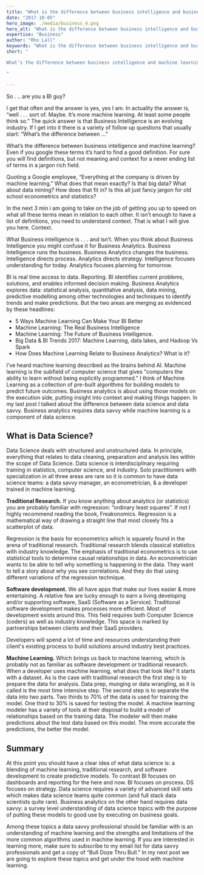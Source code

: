 ```yaml
---
title: "What is the difference between business intelligence and business analytics?"
date: "2017-10-05"
hero_image: ./media/business_4.png
hero_alt: "What is the difference between business intelligence and business analytics?"
expertise: "Business"
author: "Rho Lall"
keywords: "What is the difference between business intelligence and business analytics, business intelligence reporting, data driven decision making, data driven decisions, using data to make decisions"
short: "

What’s the difference between business intelligence and machine learning? Even if you google these terms it’s hard to find a good definition. 

"

---
```

So . .. are you a BI guy?

I get that often and the answer is yes, yes I am. In actuality the answer is, “well . . . sort of. Maybe. It’s more machine learning. At least some people think so.” The quick answer is that Business Intelligence is an evolving industry. If I get into it there is a variety of follow up questions that usually start: “What’s the difference between …”

What’s the difference between business intelligence and machine learning? Even if you google these terms it’s hard to find a good definition. For sure you will find definitions, but not meaning and context for a never ending list of terms in a jargon rich field.

Quoting a Google employee, “Everything at the company is driven by machine learning.” What does that mean exactly? Is that big data? What about data mining? How does that fit in? Is this all just fancy jargon for old school econometrics and statistics?

In the next 3 min i am going to take on the job of getting you up to speed on what all these terms mean in relation to each other. It isn’t enough to have a list of definitions, you need to understand context. That is what I will give you here. Context.

What Business intelligence is . . . and isn’t.
When you think about Business Intelligence you might confuse it for Business Analytics. Business Intelligence runs the business. Business Analytics changes the business. Intelligence directs process. Analytics directs strategy. Intelligence focuses understanding for today. Analytics focuses planning for tomorrow.

BI is real time access to data. Reporting. BI identifies current problems, solutions, and enables informed decision making. Business Analytics explores data: statistical analysis, quantitative analysis, data mining, predictive modelling among other technologies and techniques to identify trends and make predictions. But the two areas are merging as evidenced by these headlines:

- 5 Ways Machine Learning Can Make Your BI Better
- Machine Learning: The Real Business Intelligence
- Machine Learning: The Future of Business Intelligence.
- Big Data & BI Trends 2017: Machine Learning, data lakes, and Hadoop Vs Spark
- How Does  Machine Learning Relate to Business Analytics? What is it?

I’ve heard machine learning described as the brains behind AI. Machine learning is the subfield of computer science that gives "computers the ability to learn without being explicitly programmed." I think of Machine Learning as a collection of pre-built algorithms for building models to predict future outcomes. Business analytics is about using those models on the execution side, putting insight into context and making things happen. In my last post I talked about the difference between data science and data savvy. Business analytics requires data savvy while machine learning is a component of data science.

## What is Data Science?

Data Science deals with structured and unstructured data. In principle, everything that relates to data cleaning, preparation and analysis lies within the scope of Data Science. Data science is interdisciplinary requiring training in statistics, computer science, and industry. Solo practitioners with specialization in all three areas are rare so it is common to have data science teams: a data savvy manager, an econometrician, & a developer trained in machine learning.

**Traditional Research.** If you know anything about analytics (or statistics) you are probably familiar with regression: “ordinary least squares”. If not I highly recommend reading the book, Freakonomics. Regression is a mathematical way of drawing a straight line that most closely fits a scatterplot of data.

Regression is the basis for econometrics which is squarely found in the arena of traditional research. Traditional research blends classical statistics with industry knowledge. The emphasis of traditional econometrics is to use statistical tools to determine causal relationships in data. An econometrician wants to be able to tell why something is happening in the data. They want to tell a story about why you see correlations. And they do that using different variations of the regression technique.

**Software development.** We all have apps that make our lives easier & more entertaining. A relative few are lucky enough to earn a living developing and/or supporting software, SaaS (Software as a Service). Traditional software development makes processes more efficient. Most of development exists around this. This field requires both Computer Science (coders) as well as industry knowledge. This space is marked by partnerships between clients and their SaaS providers. 

Developers will spend a lot of time and resources understanding their client's existing process to build solutions around industry best practices.

**Machine Learning.** Which brings us back to machine learning, which is probably not as familiar as software development or traditional research. When a developer uses machine learning, what does that look like? It starts with a dataset. As is the case with traditional research the first step is to prepare the data for analysis. Data prep, munging or data wrangling, as it is called is the most time intensive step. The second step is to separate the data into two parts. Two thirds to 70% of the data is used for training the model. One third to 30% is saved for testing the model. A machine learning modeler has a variety of tools at their disposal to build a model of relationships based on the training data. The modeler will then make predictions about the test data based on this model. The more accurate the predictions, the better the model.

## Summary

At this point you should have a clear idea of what data science is: a blending of machine learning, traditional research, and software development to create predictive models. To contrast BI focuses on dashboards and reporting for the here and now. BI focuses on process. DS focuses on strategy. Data science requires a variety of advanced skill sets which makes data science teams quite common (and full stack data scientists quite rare). Business analytics on the other hand requires data savvy: a survey level understanding of data science topics with the purpose of putting these models to good use by executing on business goals.

Among these topics a data savvy professional should be familiar with is an understanding of machine learning and the strengths and limitations of the more common algorithms used in machine learning. If you are interested in learning more, make sure to subscribe to my email list for data savvy professionals and get a copy of “Bull Doze Thru Bull.” In my next post we are going to explore these topics and get under the hood with machine learning.